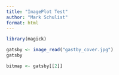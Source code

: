 ```yaml
---
title: "ImagePlot Test"
author: "Mark Schulist"
format: html
---
```



```r
library(magick)
```

```r
gatsby <- image_read("gastby_cover.jpg")
gatsby
```


```r
bitmap <- gatsby[[2]]
```

